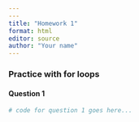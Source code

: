 ```yaml
---
---
title: "Homework 1"
format: html
editor: source
author: "Your name"
---
```


### Practice with for loops

#### Question 1

```r
# code for question 1 goes here...
```

